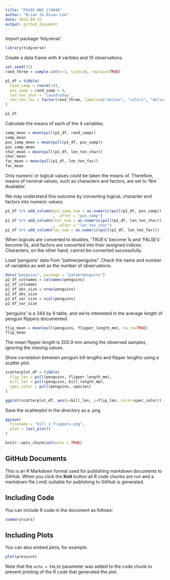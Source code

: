 ```yaml
---
title: "P8105 HW1 jl6046"
author: "Brian Jo Hsuan Lee"
date: 2021-09-25
output: github_document
---
```


Import package 'tidyverse'.

```r
library(tidyverse)
```

Create a data frame with 4 varibles and 10 observations.

```r
set.seed(33)
rand_three = sample.int(n=3, size=10, replace=TRUE)

p1_df = tibble(
  rand_samp = rnorm(10),
  pos_samp = rand_samp > 0,
  len_ten_char = 'laundryday',
  len_ten_fac = factor(rand_three, labels=c("whites", "colors", "delicates"))
)

p1_df
```

Calculate the means of each of the 4 variables.

```r
samp_mean = mean(pull(p1_df, rand_samp))
samp_mean
pos_samp_mean = mean(pull(p1_df, pos_samp))
pos_samp_mean
char_mean = mean(pull(p1_df, len_ten_char))
char_mean
fac_mean = mean(pull(p1_df, len_ten_fac))
fac_mean
```

Only numeric or logical values could be taken the means of. Therefore, means of nominal values, such as characters and factors, are set to 'Not Available'.

We may understand this outcome by converting logical, character and factors into numeric values:

```r
p1_df %>% add_column(pos_samp_num = as.numeric(pull(p1_df, pos_samp))
                     , .after = "pos_samp")
p1_df %>% add_column(char_num = as.numeric(pull(p1_df, len_ten_char))
                     , .after = "len_ten_char")
p1_df %>% add_column(fac_num = as.numeric(pull(p1_df, len_ten_fac)))
```
When logicals are converted to doubles, 'TRUE's' become 1s and 'FALSE's' become 0s, and factors are converted into their assigned indices. Characters, on the other hand, cannot be converted successfully. 

Load 'penguins' data from "palmerpenguins". Check the name and number of variables as well as the number of observations. 

```r
data("penguins", package = "palmerpenguins")
p2_df_colnames = colnames(penguins)
p2_df_colnames
p2_df_obs_size = nrow(penguins)
p2_df_obs_size
p2_df_var_size = ncol(penguins)
p2_df_var_size
```

'penguins' is a 344 by 8 table, and we're interested in the average length of penguin flippers documented.

```r
flip_mean = mean(pull(penguins, flipper_length_mm), na.rm=TRUE)
flip_mean
```

The mean flipper length is 200.9 mm among the observed samples, ignoring the missing values. 

Show correlation between penguin bill lengths and flipper lengths using a scatter plot.

```r
scatterplot_df = tibble(
  flip_len = pull(penguins, flipper_length_mm),
  bill_len = pull(penguins, bill_length_mm),
  spec_color = pull(penguins, species)
)

ggplot(scatterplot_df, aes(x=bill_len, y=flip_len, color=spec_color)) + geom_point() + labs(title="The Length Correlation of Bills and Flippers of 3 Penguin Species") + ylab("Flipper Length (mm)") + xlab("Bill Length (mm)") + theme(legend.title = element_blank()) + theme(plot.title = element_text(size=12))
```

Save the scatterplot in the directory as a .png

```r
ggsave(
  filename = "bill_v_flippers.png", 
  plot = last_plot()
)
```


```r
knitr::opts_chunk$set(echo = TRUE)
```

## GitHub Documents

This is an R Markdown format used for publishing markdown documents to GitHub. When you click the **Knit** button all R code chunks are run and a markdown file (.md) suitable for publishing to GitHub is generated.

## Including Code

You can include R code in the document as follows:

```r
summary(cars)
```

## Including Plots

You can also embed plots, for example:

```r
plot(pressure)
```

Note that the `echo = FALSE` parameter was added to the code chunk to prevent printing of the R code that generated the plot.
